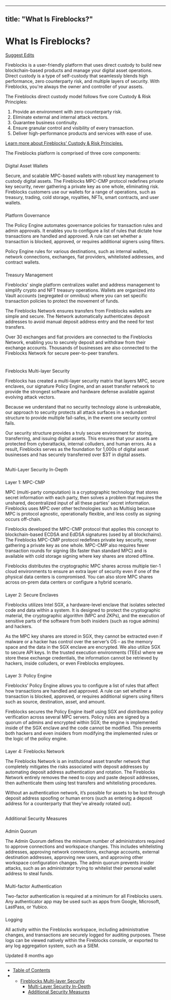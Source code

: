 ---
  title: "What Is Fireblocks?"
  ---
  
  # What Is Fireblocks?

[Suggest Edits](/edit/what-is-fireblocks)

Fireblocks is a user-friendly platform that uses direct custody to build new blockchain-based products and manage your digital asset operations. Direct custody is a type of self-custody that seamlessly blends high performance, zero counterparty risk, and multiple layers of security. With Fireblocks, you're always the owner and controller of your assets.

The Fireblocks direct custody model follows five core Custody & Risk Principles:

1.  Provide an environment with zero counterparty risk.
2.  Eliminate external and internal attack vectors.
3.  Guarantee business continuity.
4.  Ensure granular control and visibility of every transaction.
5.  Deliver high-performance products and services with ease of use.

[Learn more about Fireblocks’ Custody & Risk Principles.](https://www.fireblocks.com/principles/)

The Fireblocks platform is comprised of three core components:

### 

Digital Asset Wallets

[](#digital-asset-wallets)

Secure, and scalable MPC-based wallets with robust key management to custody digital assets. The Fireblocks MPC-CMP protocol redefines private key security, never gathering a private key as one whole, eliminating risk. Fireblocks customers use our wallets for a range of operations, such as treasury, trading, cold storage, royalties, NFTs, smart contracts, and user wallets.

### 

Platform Governance

[](#platform-governance)

The Policy Engine automates governance policies for transaction rules and admin approvals. It enables you to configure a list of rules that dictate how transactions are handled and approved. A rule can set whether a transaction is blocked, approved, or requires additional signers using filters.

Policy Engine rules for various destinations, such as internal wallets, network connections, exchanges, fiat providers, whitelisted addresses, and contract wallets.

### 

Treasury Management

[](#treasury-management)

Fireblocks' single platform centralizes wallet and address management to simplify crypto and NFT treasury operations. Wallets are organized into Vault accounts (segregated or omnibus) where you can set specific transaction policies to protect the movement of funds.

The Fireblocks Network ensures transfers from Fireblocks wallets are simple and secure. The Network automatically authenticates deposit addresses to avoid manual deposit address entry and the need for test transfers.

Over 30 exchanges and fiat providers are connected to the Fireblocks Network, enabling you to securely deposit and withdraw from their exchange accounts. Thousands of businesses are also connected to the Fireblocks Network for secure peer-to-peer transfers.

# 

Fireblocks Multi-layer Security

[](#fireblocks-multi-layer-security)

Fireblocks has created a multi-layer security matrix that layers MPC, secure enclaves, our signature Policy Engine, and an asset transfer network to provide the strongest software and hardware defense available against evolving attack vectors.

Because we understand that no security technology alone is unbreakable, our approach to security protects all attack surfaces in a redundant structure to provide multiple fail-safes, in the event one security control fails.

Our security structure provides a truly secure environment for storing, transferring, and issuing digital assets. This ensures that your assets are protected from cyberattacks, internal colluders, and human errors. As a result, Fireblocks serves as the foundation for 1,000s of digital asset businesses and has securely transferred over $3T in digital assets.

## 

Multi-Layer Security In-Depth

[](#multi-layer-security-in-depth)

### 

Layer 1: MPC-CMP

[](#layer-1-mpc-cmp)

MPC (multi-party computation) is a cryptographic technology that stores secret information with each party, then solves a problem that requires the unshared, decentralized input of all these parties' secret information. Fireblocks uses MPC over other technologies such as Multisig because MPC is protocol agnostic, operationally flexible, and less costly as signing occurs off-chain.

Fireblocks developed the MPC-CMP protocol that applies this concept to blockchain-based ECDSA and EdDSA signatures (used by all blockchains). The Fireblocks MPC-CMP protocol redefines private key security, never gathering a private key as one whole. MPC-CMP also requires fewer transaction rounds for signing (8x faster than standard MPC) and is available with cold storage signing where key shares are stored offline.

Fireblocks distributes the cryptographic MPC shares across multiple tier-1 cloud environments to ensure an extra layer of security even if one of the physical data centers is compromised. You can also store MPC shares across on-prem data centers or configure a hybrid scenario.

### 

Layer 2: Secure Enclaves

[](#layer-2-secure-enclaves)

Fireblocks utilizes Intel SGX, a hardware-level enclave that isolates selected code and data within a system. It is designed to protect the cryptographic material, the cryptographic algorithm (MPC and ZKPs), and the execution of sensitive parts of the software from both insiders (such as rogue admins) and hackers.

As the MPC key shares are stored in SGX, they cannot be extracted even if malware or a hacker has control over the server’s OS – as the memory space and the data in the SGX enclave are encrypted. We also utilize SGX to secure API keys. In the trusted execution environments (TEEs) where we store these exchange credentials, the information cannot be retrieved by hackers, inside colluders, or even Fireblocks employees.

### 

Layer 3: Policy Engine

[](#layer-3-policy-engine)

Fireblocks’ Policy Engine allows you to configure a list of rules that affect how transactions are handled and approved. A rule can set whether a transaction is blocked, approved, or requires additional signers using filters such as source, destination, asset, and amount.

Fireblocks secures the Policy Engine itself using SGX and distributes policy verification across several MPC servers. Policy rules are signed by a quorum of admins and encrypted within SGX; the engine is implemented inside of the SGX enclave and the code cannot be modified. This prevents both hackers and even insiders from modifying the implemented rules or the logic of the policy engine.

### 

Layer 4: Fireblocks Network

[](#layer-4-fireblocks-network)

The Fireblocks Network is an institutional asset transfer network that completely mitigates the risks associated with deposit addresses by automating deposit address authentication and rotation. The Fireblocks Network entirely removes the need to copy and paste deposit addresses, then authenticate them using test transfers and whitelisting procedures.

Without an authentication network, it’s possible for assets to be lost through deposit address spoofing or human errors (such as entering a deposit address for a counterparty that they’ve already rotated out).

## 

Additional Security Measures

[](#additional-security-measures)

### 

Admin Quorum

[](#admin-quorum)

The Admin Quorum defines the minimum number of administrators required to approve connections and workspace changes. This includes whitelisting addresses, approving network connections, exchange accounts, external destination addresses, approving new users, and approving other workspace configuration changes. The admin quorum prevents insider attacks, such as an administrator trying to whitelist their personal wallet address to steal funds.

### 

Multi-factor Authentication

[](#multi-factor-authentication)

Two-factor authentication is required at a minimum for all Fireblocks users. Any authenticator app may be used such as apps from Google, Microsoft, LastPass, or Yubico.

### 

Logging

[](#logging)

All activity within the Fireblocks workspace, including administrative changes, and transactions are securely logged for auditing purposes. These logs can be viewed natively within the Fireblocks console, or exported to any log aggregation system, such as a SIEM.

Updated 8 months ago

* * *

*   [Table of Contents](#)
*   *   [Fireblocks Multi-layer Security](#fireblocks-multi-layer-security)
        *   [Multi-Layer Security In-Depth](#multi-layer-security-in-depth)
        *   [Additional Security Measures](#additional-security-measures)